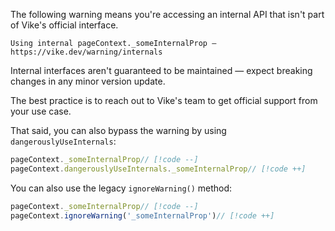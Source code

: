 The following warning means you're accessing an internal API that isn't part of Vike's official interface.

```
Using internal pageContext._someInternalProp — https://vike.dev/warning/internals
```

Internal interfaces aren't guaranteed to be maintained — expect breaking changes in any minor version update.

The best practice is to reach out to Vike's team to get official support from your use case.

That said, you can also bypass the warning by using `dangerouslyUseInternals`:

```js
pageContext._someInternalProp// [!code --]
pageContext.dangerouslyUseInternals._someInternalProp// [!code ++]
```

You can also use the legacy `ignoreWarning()` method:

```js
pageContext._someInternalProp// [!code --]
pageContext.ignoreWarning('_someInternalProp')// [!code ++]
```

